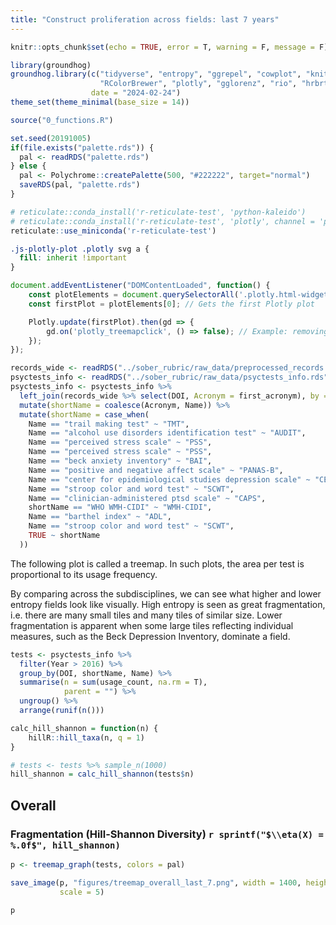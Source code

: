 ```yaml
---
title: "Construct proliferation across fields: last 7 years"
---
```



```r
knitr::opts_chunk$set(echo = TRUE, error = T, warning = F, message = F)

library(groundhog)
groundhog.library(c("tidyverse", "entropy", "ggrepel", "cowplot", "knitr", "readr",
                    "RColorBrewer", "plotly", "gglorenz", "rio", "hrbrthemes", "hillR"), 
                  date = "2024-02-24")
theme_set(theme_minimal(base_size = 14))

source("0_functions.R")

set.seed(20191005)
if(file.exists("palette.rds")) {
  pal <- readRDS("palette.rds")
} else {
  pal <- Polychrome::createPalette(500, "#222222", target="normal")
  saveRDS(pal, "palette.rds")
}

# reticulate::conda_install('r-reticulate-test', 'python-kaleido')
# reticulate::conda_install('r-reticulate-test', 'plotly', channel = 'plotly')
reticulate::use_miniconda('r-reticulate-test')

```


```css
.js-plotly-plot .plotly svg a { 
  fill: inherit !important 
}
```

```js
document.addEventListener("DOMContentLoaded", function() {
    const plotElements = document.querySelectorAll('.plotly.html-widget'); // Gets all Plotly widgets
    const firstPlot = plotElements[0]; // Gets the first Plotly plot

    Plotly.update(firstPlot).then(gd => {
        gd.on('plotly_treemapclick', () => false); // Example: removing treemap click event
    });
});
```

```r
records_wide <- readRDS("../sober_rubric/raw_data/preprocessed_records.rds")
psyctests_info <- readRDS("../sober_rubric/raw_data/psyctests_info.rds")
psyctests_info <- psyctests_info %>% 
  left_join(records_wide %>% select(DOI, Acronym = first_acronym), by = "DOI") %>% 
  mutate(shortName = coalesce(Acronym, Name)) %>% 
  mutate(shortName = case_when(
    Name == "trail making test" ~ "TMT",
    Name == "alcohol use disorders identification test" ~ "AUDIT",
    Name == "perceived stress scale" ~ "PSS",
    Name == "perceived stress scale" ~ "PSS",
    Name == "beck anxiety inventory" ~ "BAI",
    Name == "positive and negative affect scale" ~ "PANAS-B",
    Name == "center for epidemiological studies depression scale" ~ "CESD",
    Name == "stroop color and word test" ~ "SCWT",
    Name == "clinician-administered ptsd scale" ~ "CAPS",
    shortName == "WHO WMH-CIDI" ~ "WMH-CIDI",
    Name == "barthel index" ~ "ADL",
    Name == "stroop color and word test" ~ "SCWT",
    TRUE ~ shortName
  ))
```

The following plot is called a treemap. In such plots, the area per test is proportional to its usage frequency.

By comparing across the subdisciplines, we can see what higher and lower entropy fields look like visually. High entropy is seen as great fragmentation, i.e. there are many small tiles and many tiles of similar size. Lower fragmentation is apparent when some large tiles reflecting individual measures, such as the Beck Depression Inventory, dominate a field.

```r
tests <- psyctests_info %>% 
  filter(Year > 2016) %>% 
  group_by(DOI, shortName, Name) %>%  
  summarise(n = sum(usage_count, na.rm = T),
            parent = "") %>% 
  ungroup() %>% 
  arrange(runif(n()))

calc_hill_shannon = function(n) {
    hillR::hill_taxa(n, q = 1)
}

# tests <- tests %>% sample_n(1000)
hill_shannon = calc_hill_shannon(tests$n)
```


## Overall
### Fragmentation (Hill-Shannon Diversity) `r sprintf("$\\eta(X) = %.0f$", hill_shannon)`

```r
p <- treemap_graph(tests, colors = pal)

save_image(p, "figures/treemap_overall_last_7.png", width = 1400, height = 700, 
           scale = 5)

p
```

